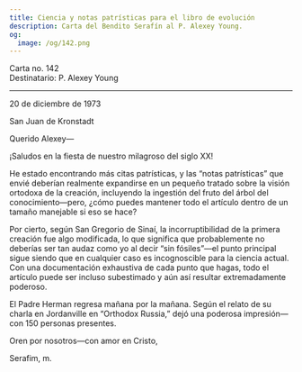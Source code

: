 ```yaml
---
title: Ciencia y notas patrísticas para el libro de evolución
description: Carta del Bendito Serafín al P. Alexey Young.
og:
  image: /og/142.png
---
```


<div style={{textAlign:'right', fontFamily:'monospace'}}>Carta no. 142</div>
<div style={{textAlign:'left', fontFamily:'monospace'}}>Destinatario: P. Alexey Young</div>

---

20 de diciembre de 1973

San Juan de Kronstadt

Querido Alexey—

¡Saludos en la fiesta de nuestro milagroso del siglo XX!

He estado encontrando más citas patrísticas, y las “notas patrísticas” que envié deberían realmente expandirse en un pequeño tratado sobre la visión ortodoxa de la creación, incluyendo la ingestión del fruto del árbol del conocimiento—pero, ¿cómo puedes mantener todo el artículo dentro de un tamaño manejable si eso se hace?

Por cierto, según San Gregorio de Sinaí, la incorruptibilidad de la primera creación fue algo modificada, lo que significa que probablemente no deberías ser tan audaz como yo al decir “sin fósiles”—el punto principal sigue siendo que en cualquier caso es incognoscible para la ciencia actual. Con una documentación exhaustiva de cada punto que hagas, todo el artículo puede ser incluso subestimado y aún así resultar extremadamente poderoso.

El Padre Herman regresa mañana por la mañana. Según el relato de su charla en Jordanville en “Orthodox Russia,” dejó una poderosa impresión—con 150 personas presentes.

Oren por nosotros—con amor en Cristo,

Serafim, m.